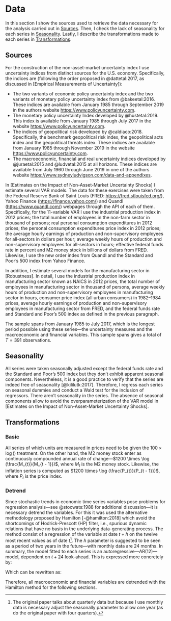 # Data {#data}

In this section I show the sources used to retrieve the data necessary for the analysis carried out in [Sources]. Then, I check the lack of seasonality for each series in [Seasonality]. Lastly, I describe the transformations made to each series in [Transformations].

## Sources {#sources}

For the construction of the non-asset-market uncertainty index I use uncertainty indices from distinct sources for the U.S. economy. Specifically, the indices are (following the order proposed in @dattetal:2017, as discussed in [Empirical Measurements of Uncertainty]):

- The two variants of economic policy uncertainty index and the two variants of monetary policy uncertainty index from @bakeetal:2016. These indices are available from January 1985 through September 2019 in the authors website <https://www.policyuncertainty.com>.
- The monetary policy uncertainty Index developed by @hustetal:2019. This index is available from January 1985 through July 2017 in the website <https://www.policyuncertainty.com>.
- The indices of geopolitical risk developed by @caldiaco:2018. Specifically, the benchmark geopolitical risk index, the geopolitical acts index and the geopolitical threats index. These indices are available from January 1985 through November 2019 in the website <https://www.policyuncertainty.com>.
- The macroeconomic, financial and real uncertainty indices developed by @juraetal:2015 and @ludvetal:2015 at all horizons. These indices are available from July 1960 through June 2019 in one of the authors website <https://www.sydneyludvigson.com/data-and-appendixes>.

In [Estimates on the Impact of Non-Asset-Market Uncertainty Shocks] I estimate several VAR models. The data for these exercises were taken from the Federal Reserve Bank of Saint Louis (FRED: <https://fred.stlouisfed.org/>), Yahoo Finance (<https://finance.yahoo.com/>) and Quandl (<https://www.quandl.com/>) webpages through the API of each of them. Specifically, for the 11-variable VAR I use the industrial production index in 2012 prices; the total number of employees in the non-farm sector in thousand of persons; real personal consumption expenditures in 2012 prices; the personal consumption expenditures price index in 2012 prices; the average hourly earnings of production and non-supervisory employees for all-sectors in dollars per hour; average weekly hours of production and non-supervisory employees for all-sectors in hours; effective federal funds rate in percent and M2 money stock in billions of dollars from FRED. Likewise, I use the new order index from Quandl and the Standard and Poor's 500 index from Yahoo Finance. 

In addition, I estimate several models for the manufacturing sector in [Robustness]. In detail, I use the industrial production index in manufacturing sector known as NAICS in 2012 prices, the total number of employees in manufacturing sector in thousand of persons, average weekly hours of production and non-supervisory employees in manufacturing sector in hours, consumer price index (all urban consumers) in 1982--1984 prices, average hourly earnings of production and non-supervisory employees in manufacturing sector from FRED, and the federal funds rate and Standard and Poor's 500 index as defined in the previous paragraph. 

The sample spans from January 1985 to July 2017, which is the longest period possible using these series---the uncertainty measures and the macroeconomic and financial variables. This sample spans gives a total of $T = 391$ observations.

## Seasonality {#seasonality}

All series were taken seasonally adjusted except the federal funds rate and the Standard and Poor's 500 index but they don't exhibit apparent seasonal components. Nevertheless, it is a good practice to verify that the series are indeed free of seasonality [@kililutk:2017]. Therefore, I regress each series on seasonal dummies and conduct a Wald test for the inclusion of regressors. There aren't seasonality in the series. The absence of seasonal components allow to avoid the overparameterization of the VAR model in [Estimates on the Impact of Non-Asset-Market Uncertainty Shocks].

## Transformations {#transformations}

### Basic {#basic}

All series of which units are measured in prices need to be given the $100 \times \log()$ treatment. On the other hand, the M2 money stock enter as continuously compounded annual rate of change---$1200 \times \log (\frac{M_{t}}{M_{t - 1}})$, where $M_{t}$ is the M2 money stock. Likewise, the inflation series is computed as $1200 \times \log (\frac{P_{t}}{P_{t - 1}})$, where $P_{t}$ is the price index.

### Detrend {#detrend}

Since stochastic trends in economic time series variables pose problems for regression analysis---see @stocwats:1988 for additional discussion---it is necessary detrend the variables. For this it was used the alternative methodology proposed by Hamilton [-@hamilton:2018] which avoid the shortcomings of Hodrick-Prescott (HP) filter, i.e., spurious dynamic relations that have no basis in the underlying data-generating process. The method consist of a regression of the variable at date $t + h$ on the twelve most recent values as of date $t$^[The original paper talks about quarterly data but because I use monthly data is necessary adjust the seasonally parameter to allow one year (as do the original paper with four quarters).]. The $h$ parameter is suggested to be seen as a period of two years in the future---with monthly data are 24 months. In summary, the model fitted to each series is an autoregressive---AR(12)---model, dependent on $t + 24$ look-ahead. This is expressed more concretely by:

\begin{eqnarray}
  y_{t+24} & = & \beta_{1} + \beta_{2}y_{t} + \beta_{3}y_{t - 1} + \cdots + \beta_{13}y_{t - 11} + \epsi_{t + 24}
  \\
  \hat{\epsi}_{t + 24} & = & y_{t + 24} - \hat{\beta}_{1} + \hat{\beta}_{2} y_{t} + \hat{\beta}_{3} y_{t - 1} + \cdots + \hat{\beta}_{13} y_{t - 11}
  (\#eq:hamilton-basic)
\end{eqnarray}

Which can be rewritten as:

\begin{eqnarray}
  y_{t} & = & \beta_{1} + \beta_{2} y_{t - 24} + \beta_{3} y_{t - 25} + \cdots + \beta_{13} y_{t - 35} + \epsi_{t}
  \\
  \hat{\epsi}_{t} & = & y_{t} - \hat{\beta}_{1} + \hat{\beta}_{2} y_{t - 24} + \hat{\beta}_{3} y_{t - 25} + \cdots + \hat{\beta}_{13} y_{t - 35}
  (\#eq:hamilton-final)
\end{eqnarray}

Therefore, all macroeconomic and financial variables are detrended with the Hamilton method for the following sections.
